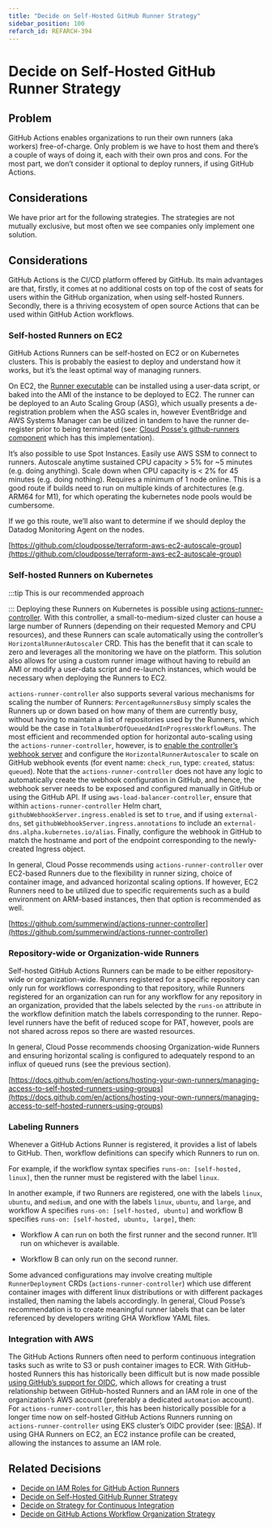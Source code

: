 ```yaml
---
title: "Decide on Self-Hosted GitHub Runner Strategy"
sidebar_position: 100
refarch_id: REFARCH-394
---
```


# Decide on Self-Hosted GitHub Runner Strategy

## Problem
GitHub Actions enables organizations to run their own runners (aka workers) free-of-charge. Only problem is we have to host them and there’s a couple of ways of doing it, each with their own pros and cons. For the most part, we don’t consider it optional to deploy runners, if using GitHub Actions.

## Considerations
We have prior art for the following strategies. The strategies are not mutually exclusive, but most often we see companies only implement one solution.

## Considerations
GitHub Actions is the CI/CD platform offered by GitHub. Its main advantages are that, firstly, it comes at no additional costs on top of the cost of seats for users within the GitHub organization, when using self-hosted Runners. Secondly, there is a thriving ecosystem of open source Actions that can be used within GitHub Action workflows.

### Self-hosted Runners on EC2
GitHub Actions Runners can be self-hosted on EC2 or on Kubernetes clusters. This is probably the easiest to deploy and understand how it works, but it’s the least optimal way of managing runners.

On EC2, the [Runner executable](https://github.com/actions/runner) can be installed using a user-data script, or baked into the AMI of the instance to be deployed to EC2. The runner can be deployed to an Auto Scaling Group (ASG), which usually presents a de-registration problem when the ASG scales in, however EventBridge and AWS Systems Manager can be utilized in tandem to have the runner de-register prior to being terminated (see: [Cloud Posse's github-runners component](https://github.com/cloudposse/terraform-aws-components/tree/95ade5b36b61d2432179399bd0e9fa8639eeb899/modules/github-runners) which has this implementation).

It’s also possible to use Spot Instances. Easily use AWS SSM to connect to runners. Autoscale anytime sustained CPU capacity > 5% for ~5 minutes (e.g. doing anything). Scale down when CPU capacity is < 2% for 45 minutes (e.g. doing nothing). Requires a minimum of 1 node online. This is a good route if builds need to run on multiple kinds of architectures (e.g. ARM64 for M1), for which operating the kubernetes node pools would be cumbersome.

If we go this route, we’ll also want to determine if we should deploy the Datadog Monitoring Agent on the nodes.

[https://github.com/cloudposse/terraform-aws-ec2-autoscale-group](https://github.com/cloudposse/terraform-aws-ec2-autoscale-group)

### Self-hosted Runners on Kubernetes

:::tip
This is our recommended approach

:::
Deploying these Runners on Kubernetes is possible using [actions-runner-controller](https://github.com/actions-runner-controller/actions-runner-controller). With this controller, a small-to-medium-sized cluster can house a large number of Runners (depending on their requested Memory and CPU resources), and these Runners can scale automatically using the controller’s `HorizontalRunnerAutoscaler` CRD.  This has the benefit that it can scale to zero and leverages all the monitoring we have on the platform. This solution also allows for using a custom runner image without having to rebuild an AMI or modify a user-data script and re-launch instances, which would be necessary when deploying the Runners to EC2.

`actions-runner-controller` also supports several various mechanisms for scaling the number of Runners: `PercentageRunnersBusy` simply scales the Runners up or down based on how many of them are currently busy, without having to maintain a list of repositories used by the Runners, which would be the case in `TotalNumberOfQueuedAndInProgressWorkflowRuns`. The most efficient and recommended option for horizontal auto-scaling using the `actions-runner-controller`, however, is to [enable the controller’s webhook server](https://github.com/actions-runner-controller/actions-runner-controller#webhook-driven-scaling) and configure the `HorizontalRunnerAutoscaler` to scale on GitHub webhook events (for event name: `check_run`, type: `created`, status: `queued`). Note that the `actions-runner-controller` does not have any logic to automatically create the webhook configuration in GitHub, and hence, the webhook server needs to be exposed and configured manually in GitHub or using the GitHub API. If using `aws-load-balancer-controller`, ensure that within `actions-runner-controller` Helm chart, `githubWebhookServer.ingress.enabled` is set to `true`, and if using `external-dns`, set `githubWebhookServer.ingress.annotations` to include an `external-dns.alpha.kubernetes.io/alias`. Finally, configure the webhook in GitHub to match the hostname and port of the endpoint corresponding to the newly-created Ingress object.

In general, Cloud Posse recommends using `actions-runner-controller` over EC2-based Runners due to the flexibility in runner sizing, choice of container image, and advanced horizontal scaling options. If however, EC2 Runners need to be utilized due to specific requirements such as a build environment on ARM-based instances, then that option is recommended as well.

[https://github.com/summerwind/actions-runner-controller](https://github.com/summerwind/actions-runner-controller)

### Repository-wide or Organization-wide Runners
Self-hosted GitHub Actions Runners can be made to be either repository-wide or organization-wide. Runners registered for a specific repository can only run for workflows corresponding to that repository, while Runners registered for an organization can run for any workflow for any repository in an organization, provided that the labels selected by the `runs-on` attribute in the workflow definition match the labels corresponding to the runner. Repo-level runners have the befit of reduced scope for PAT, however, pools are not shared across repos so there are wasted resources.

In general, Cloud Posse recommends choosing Organization-wide Runners and ensuring horizontal scaling is configured to adequately respond to an influx of queued runs (see the previous section).

[https://docs.github.com/en/actions/hosting-your-own-runners/managing-access-to-self-hosted-runners-using-groups](https://docs.github.com/en/actions/hosting-your-own-runners/managing-access-to-self-hosted-runners-using-groups)

### Labeling Runners
Whenever a GitHub Actions Runner is registered, it provides a list of labels to GitHub. Then, workflow definitions can specify which Runners to run on.

For example, if the workflow syntax specifies `runs-on: [self-hosted, linux]`, then the runner must be registered with the label `linux`.

In another example, if two Runners are registered, one with the labels `linux`, `ubuntu`, and `medium`, and one with the labels `linux`, `ubuntu`, and `large`, and workflow A specifies `runs-on: [self-hosted, ubuntu]` and workflow B specifies `runs-on: [self-hosted, ubuntu, large]`, then:

- Workflow A can run on both the first runner and the second runner. It’ll run on whichever is available.

- Workflow B can only run on the second runner.

Some advanced configurations may involve creating multiple `RunnerDeployment` CRDs (`actions-runner-controller`) which use different container images with different linux distributions or with different packages installed, then naming the labels accordingly. In general, Cloud Posse’s recommendation is to create meaningful runner labels that can be later referenced by developers writing GHA Workflow YAML files.

### Integration with AWS
The GitHub Actions Runners often need to perform continuous integration tasks such as write to S3 or push container images to ECR. With GitHub-hosted Runners this has historically been difficult but is now made possible [using GitHub’s support for OIDC](https://docs.github.com/en/actions/deployment/security-hardening-your-deployments/about-security-hardening-with-openid-connect), which allows for creating a trust relationship between GitHub-hosted Runners and an IAM role in one of the organization’s AWS account (preferably a dedicated `automation` account). For `actions-runner-controller`, this has been historically possible for a longer time now on self-hosted GitHub Actions Runners running on `actions-runner-controller` using EKS cluster’s OIDC provider (see: [IRSA](https://docs.aws.amazon.com/emr/latest/EMR-on-EKS-DevelopmentGuide/setting-up-enable-IAM.html)). If using GHA Runners on EC2, an EC2 instance profile can be created, allowing the instances to assume an IAM role.

## Related Decisions

- [Decide on IAM Roles for GitHub Action Runners](/reference-architecture/fundamentals/design-decisions/foundational-platform/decide-on-iam-roles-for-github-action-runners)
- [Decide on Self-Hosted GitHub Runner Strategy](/reference-architecture/fundamentals/design-decisions/foundational-release-engineering/decide-on-self-hosted-github-runner-strategy)
- [Decide on Strategy for Continuous Integration](/reference-architecture/fundamentals/design-decisions/foundational-release-engineering/decide-on-strategy-for-continuous-integration)
- [Decide on GitHub Actions Workflow Organization Strategy](/reference-architecture/fundamentals/design-decisions/foundational-release-engineering/decide-on-github-actions-workflow-organization-strategy)


